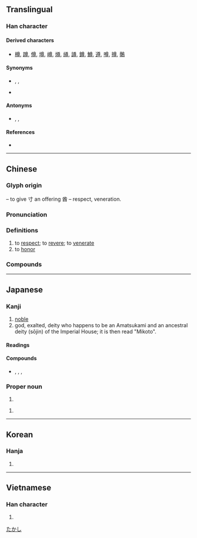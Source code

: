 {{character info/new}}
==Translingual==

===Han character===
{{Han char|rn=41|rad=寸|as=09|sn=12|four=80346|canj=TWDI|ids=⿱酋寸}}

====Derived characters====
* [[樽]], [[蹲]], [[僔]], [[墫]], [[嶟]], [[燇]], [[繜]], [[譐]], [[鐏]], [[鱒]], [[遵]], [[噂]], [[撙]], [[鷷]]

====Synonyms====
* {{sense|respect}} {{l|mul|敬}}, {{l|mul|崇}}, {{l|mul|重}}
* {{sense|respectable}} {{l|mul|崇}}

====Antonyms====
* {{sense|respect}} {{l|mul|鄙}}, {{l|mul|蔑}}, {{l|mul|藐}}

====References====
* {{Han ref|kx=0295.100|dkj=07445|dj=0585.010|hdz=10509.060|uh=5C0A|ud=23562|bh=B44C|bd=46156}}

----

==Chinese==
{{zh-forms}}

===Glyph origin===
{{Han etym}}
{{Han compound|酋|t1=vinegar|寸|t2=hand|ls=ic}} – to give 寸 an offering 酋 – respect, veneration.

===Pronunciation===
{{zh-pron
|m=zūn
|m-s=
|c=zyun1,zeon1
|c-t=
|g=
|h=pfs=chûn
|j=
|md=
|mn=chun
|mn-t=
|w=
|x=
|ma=Zh-zun.ogg
|mc=y
|oc=y
|cat=v
}}

===Definitions===
{{zh-hanzi}}

# to [[respect]]; to [[revere]]; to [[venerate]]
# to [[honor]]

===Compounds===
{{zh-der|尊堂|尊己卑人|唯吾獨尊|位尊勢重|尊人|尊榮|令尊|德隆望尊|家尊|尊老|不動尊|元始天尊|尊鑒|尊古卑今|尊容|尊親屬|尊長|尊像|唯我獨尊|令尊大人|尊年尚齒|尊君|尊宿|尊官厚祿|尊門|尊顯|尊翁|尊命|妄自尊大|仁尊|定於一尊|尊嫜|尊前集|尊嚴|尊兄|尊崇|尊王攘夷|府尊|尊俎|尊賢愛物|師道尊嚴|尊者|師尊|尊師重道|匏尊|世尊|九五之尊|尊貴|尊府|屈尊敬賢|屈尊|尊稱|尊駕|尊閫|尊賢使能|尊號|尊紀|尊相|尊敬|尊師|尊姓大名|尊卑|尊公|尊上|尊師貴道|安富尊榮|尊大君|尊嚴死|尊顏|傍尊|尊前|堂尊|師嚴道尊|尊重|德尊望重|勞尊重|二足尊|上尊|尊夫人|天尊|尊甫|倒清尊|太尊|推尊|敬老尊賢|旁尊|放尊重|萬乘之尊|犧尊|毒手尊拳|男尊女卑|目無尊長|本尊|汙尊|敝屣尊榮|迦葉尊者|老尊堂|聽憑尊便|貴無常尊|至尊|賢尊|老行尊|養尊處優|降貴紆尊|老尊|紆尊降貴|道尊|鰲裡奪尊|達尊|聚寶尊王|自尊自大|雞肋尊拳|阿尊事貴|至尊至貴|縣尊|自尊心|辭尊居卑|齒尊|識才尊賢|自尊}}

----

==Japanese==
{{attn|ja|readings need to be checked in DKJ}}

===Kanji===
{{ja-kanji|grade=6|rs=寸09}}

# [[noble]]
# god, exalted, deity who happens to be an Amatsukami and an ancestral deity (sōjin) of the Imperial House; it is then read "Mikoto".

====Readings====
{{ja-readings
|goon=そん
|kanon=そん
|on=る
|kun=とうと-ぶ, たっと-ぶ, とうと-い, たっと-い, みこと-, たけ, うやまう
}}

====Compounds====
* {{sense|respect}} {{ja-l|尊敬}}, {{ja-l|尊称}}, {{ja-l|尊崇}}, {{ja-l|尊重}}

===Proper noun===
{{ja-pos|proper|たかし}}

# {{given name|male|lang=ja}}

{{ja-pos|proper|たける}}

# {{given name|male|lang=ja}}

[[Category:Japanese male given names|たかし]]

----

==Korean==

===Hanja===
{{ko-hanja|hangeul=[[존]]|eumhun=[[높다|높을]]|rv=jon|mr=chon|ehrv=nopeun|ehmr=nop'ŭn|ehy=nophun}}

# {{defn|lang=ko|sort=寸09}}

----

==Vietnamese==

===Han character===
{{vi-hantu|[[tôn]], [[nhôn]], [[ton]], [[tun]], [[tặng]]|rs=寸09}}

# {{defn|lang=vi|sort=寸09}}